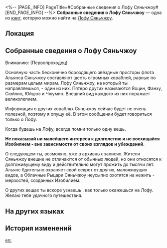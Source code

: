 <%-- [PAGE_INFO]
PageTitle=#Собранные сведения о Лофу Сяньчжоу#
[END_PAGE_INFO] --%>
{{Дополнить}}
{{Книга Инфобокс
|id           = 206
|Название     = 
|Изображение  = Иконка Пергамент Сяньчжоу.png
|Мир          = Лофу Сяньчжоу
|Томов        = 1
|Автор        = <!--нужно добавить-->
|Описание     = Данные о Лофу Сяньчжоу, собранные Дань Хэном.
|Том1         = {{tx}}
|Источник1    = {{tx|Отсутствует источник}}
|Персонажи    = 
|Фракции      = 
}}
'''Собранные сведения о Лофу Сяньчжоу''' — одна из [[Книги|книг]], которую можно найти на [[Лофу Сяньчжоу]].

==Локация==
{{Отметка карты|<!--название карты-->|<!--id отметки-->}}

==Собранные сведения о Лофу Сяньчжоу==
Вниманию: (Первопроходец)

Основную часть бесконечно бороздящего звёздные просторы флота Альянса Сяньчжоу составляют шесть огромных кораблей, равные по размерам целым мирам. Лофу Сяньчжоу, на который ты направляешься, - один из них. Пятеро других называются Яоцин, Фанху, Сюйлин, Юйцюэ и Чжумин. Внешний вид каждого из них поражает великолепием.

Информация о других кораблях Сяньчжоу сейчас будет не очень полезной, поэтому я опущу её. В этом сообщении будет говориться только о Лофу.

Когда будешь на Лофу, всегда помни только одну вещь.

'''Не показывай ни малейшего интереса к долголетию и не восхищайся Изобилием - вне зависимости от своих взглядов и убеждений.'''

О следующем ты, возможно, уже {{MC|ж=читала|м=читал}} в архивных записях. Жители Сяньчжоу внешне не отличаются от обычных людей, но они относятся к долгоживущему виду и действительно могут прожить до тысячи лет. Альянс бдительно охраняет свой секрет от других, маложивущих видов, а Облачные Рыцари Сяньчжоу неусыпно охотятся на нежить - мерзостей, созданных Изобилием.

О других вещах ты вскоре узнаешь {{MC|ж=сама|м=сам}}, как только окажешься на Лофу. Желаю тебе удачного путешествия.

==На других языках==
{{На других языках
|en   = A Collection of Intelligence on the Xianzhou Luofu
|zhs  = 罗浮仙舟情报手记
|zht  = 羅浮仙舟情報手記
|ja   = 仙舟「羅浮」情報手記
|ko   = 나부 선주 정보 수기
|es   = Recopilación de información sobre el Luofu de Xianzhou
|fr   = Renseignements du Luofu de Xianzhou
|ru   = Собранные сведения о Лофу Сяньчжоу
|th   = บันทึกข้อมูลของ Xianzhou Luofu
|vi   = Ghi Chép Tình Báo Xianzhou Luofu
|de   = Gesammelte Informationen über die Xianzhou Luofu
|id   = Kumpulan Intelijen di Xianzhou Luofu
|pt   = Uma Coleção de Informações sobre o Luofu do Xianzhou
}}

==История изменений==
{{История изменений|3.5}}

[[en:]]